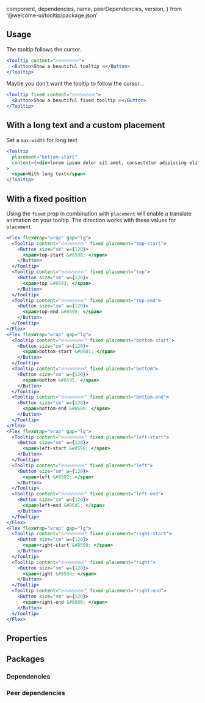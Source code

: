 
  component,
  dependencies,
  name,
  peerDependencies,
  version,
} from '@welcome-ui/tooltip/package.json'

<showcase
  version={version}
  name={name}
  component={component}
  description="Allows user to show small information on hover an element."
/>

## Usage

The tooltip follows the cursor.

```jsx
<Tooltip content="🔥🔥🔥🔥🔥🔥🔥">
  <Button>Show a beautiful tooltip 🔥</Button>
</Tooltip>
```

Maybe you don't want the tooltip to follow the cursor…

```jsx
<Tooltip fixed content="🔥🔥🔥🔥🔥🔥🔥">
  <Button>Show a beautiful fixed tooltip 🔥</Button>
</Tooltip>
```

## With a long text and a custom placement

Set a `max-width` for long text

```jsx
<Tooltip
  placement="bottom-start"
  content={<div>lorem ipsum dolor sit amet, consectetur adipiscing elit</div>}
>
  <span>With long text</span>
</Tooltip>
```

## With a fixed position

Using the `fixed` prop in combination with `placement` will enable a translate animation on your tooltip. The direction works with these values for `placement`.

```jsx
<Flex flexWrap="wrap" gap="lg">
  <Tooltip content="🔥🔥🔥🔥🔥🔥🔥" fixed placement="top-start">
    <Button size="sm" w={120}>
      <span>top-start &#8598; </span>
    </Button>
  </Tooltip>
  <Tooltip content="🔥🔥🔥🔥🔥🔥🔥" fixed placement="top">
    <Button size="sm" w={120}>
      <span>top &#8593; </span>
    </Button>
  </Tooltip>
  <Tooltip content="🔥🔥🔥🔥🔥🔥🔥" fixed placement="top-end">
    <Button size="sm" w={120}>
      <span>top-end &#8599; </span>
    </Button>
  </Tooltip>
</Flex>
<Flex flexWrap="wrap" gap="lg">
  <Tooltip content="🔥🔥🔥🔥🔥🔥🔥" fixed placement="bottom-start">
    <Button size="sm" w={120}>
      <span>bottom-start &#8601; </span>
    </Button>
  </Tooltip>
  <Tooltip content="🔥🔥🔥🔥🔥🔥🔥" fixed placement="bottom">
    <Button size="sm" w={120}>
      <span>bottom &#8595; </span>
    </Button>
  </Tooltip>
  <Tooltip content="🔥🔥🔥🔥🔥🔥🔥" fixed placement="bottom-end">
    <Button size="sm" w={120}>
      <span>bottom-end &#8600; </span>
    </Button>
  </Tooltip>
</Flex>
<Flex flexWrap="wrap" gap="lg">
  <Tooltip content="🔥🔥🔥🔥🔥🔥🔥" fixed placement="left-start">
    <Button size="sm" w={120}>
      <span>left-start &#8598; </span>
    </Button>
  </Tooltip>
  <Tooltip content="🔥🔥🔥🔥🔥🔥🔥" fixed placement="left">
    <Button size="sm" w={120}>
      <span>left &#8592; </span>
    </Button>
  </Tooltip>
  <Tooltip content="🔥🔥🔥🔥🔥🔥🔥" fixed placement="left-end">
    <Button size="sm" w={120}>
      <span>left-end &#8601; </span>
    </Button>
  </Tooltip>
</Flex>
<Flex flexWrap="wrap" gap="lg">
  <Tooltip content="🔥🔥🔥🔥🔥🔥🔥" fixed placement="right-start">
    <Button size="sm" w={120}>
      <span>right-start &#8599; </span>
    </Button>
  </Tooltip>
  <Tooltip content="🔥🔥🔥🔥🔥🔥🔥" fixed placement="right">
    <Button size="sm" w={120}>
      <span>right &#8594; </span>
    </Button>
  </Tooltip>
  <Tooltip content="🔥🔥🔥🔥🔥🔥🔥" fixed placement="right-end">
    <Button size="sm" w={120}>
      <span>right-end &#8600; </span>
    </Button>
  </Tooltip>
</Flex>
```

## Properties

<props propTypes={props.propTypes.Tooltip} />

## Packages

### Dependencies

<dependencies dependencies={dependencies} />

### Peer dependencies

<dependencies dependencies={peerDependencies} />

<pagination />
